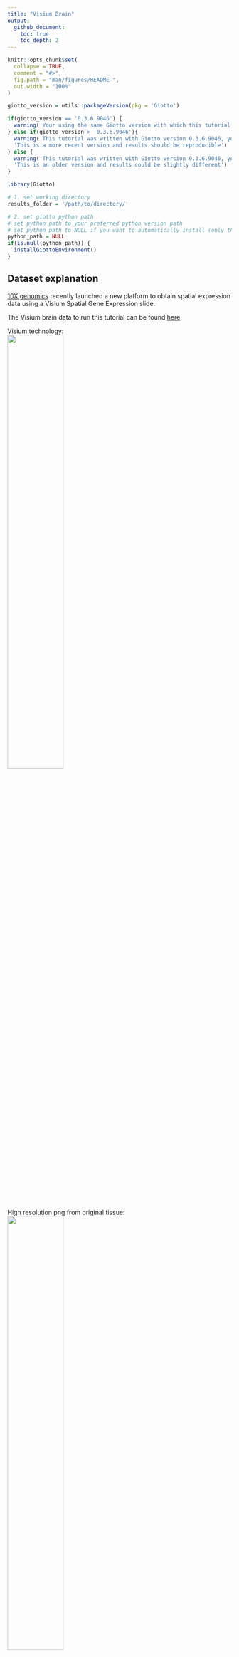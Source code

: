 ```yaml
---
title: "Visium Brain"
output:
  github_document:
    toc: true
    toc_depth: 2
---
```


<!-- mouse_cortex_1_simple.md is generated from mouse_cortex_1_simple.Rmd Please edit that file -->

```r
knitr::opts_chunk$set(
  collapse = TRUE,
  comment = "#>",
  fig.path = "man/figures/README-",
  out.width = "100%"
)
```


```r
giotto_version = utils::packageVersion(pkg = 'Giotto')

if(giotto_version == '0.3.6.9046') {
  warning('Your using the same Giotto version with which this tutorial was written')
} else if(giotto_version > '0.3.6.9046'){
  warning('This tutorial was written with Giotto version 0.3.6.9046, your version is ', giotto_version, '.', 
  'This is a more recent version and results should be reproducible')
} else {
  warning('This tutorial was written with Giotto version 0.3.6.9046, your version is ', giotto_version, '.', 
  'This is an older version and results could be slightly different')
}
```



```r
library(Giotto)

# 1. set working directory
results_folder = '/path/to/directory/'

# 2. set giotto python path
# set python path to your preferred python version path
# set python path to NULL if you want to automatically install (only the 1st time) and use the giotto miniconda environment
python_path = NULL 
if(is.null(python_path)) {
  installGiottoEnvironment()
}
```

## Dataset explanation
[10X genomics](https://www.10xgenomics.com/spatial-transcriptomics/) recently launched a new platform to obtain spatial expression data using a Visium Spatial Gene Expression slide.

The Visium brain data to run this tutorial can be found [here]( https://support.10xgenomics.com/spatial-gene-expression/datasets/1.1.0/V1_Adult_Mouse_Brain)

Visium technology:  
![](../inst/images/general_figs/visium_technology.png){ width=50% }

High resolution png from original tissue:   
![](../inst/images/mouse_Visium_brain/mouse_brain_highres.png){ width=50% } 


## Part 1: Giotto global instructions and preparations

```r
## create instructions
instrs = createGiottoInstructions(save_dir = results_folder,
                                  save_plot = TRUE,
                                  show_plot = FALSE)

## provide path to visium folder
data_path = '/path/to/Brain_data/'
```



## part 2: Create Giotto object & process data

```r
## directly from visium folder
visium_brain = createGiottoVisiumObject(visium_dir = data_path, expr_data = 'raw',
                                         png_name = 'tissue_lowres_image.png',
                                         gene_column_index = 2, instructions = instrs)

## update and align background image
# problem: image is not perfectly aligned
spatPlot(gobject = visium_brain, cell_color = 'in_tissue', show_image = T, point_alpha = 0.7,
         save_param = list(save_name = '2_a_spatplot_image'))

```

![](../inst/images/mouse_Visium_brain/vignette_200918/2_a_spatplot_image.png){ width=50% } 

```r
# check name
showGiottoImageNames(visium_brain) # "image" is the default name
# adjust parameters to align image (iterative approach)
visium_brain = updateGiottoImage(visium_brain, image_name = 'image',
                                  xmax_adj = 1300, xmin_adj = 1200,
                                  ymax_adj = 1100, ymin_adj = 1000)

# now it's aligned
spatPlot(gobject = visium_brain, cell_color = 'in_tissue', show_image = T, point_alpha = 0.7,
         save_param = list(save_name = '2_b_spatplot_image_adjusted'))
```

![](../inst/images/mouse_Visium_brain/vignette_200918/2_b_spatplot_image_adjusted.png){ width=50% } 

```r
## check metadata
pDataDT(visium_brain)

## compare in tissue with provided jpg
spatPlot(gobject = visium_brain, cell_color = 'in_tissue', point_size = 2,
         cell_color_code = c('0' = 'lightgrey', '1' = 'blue'),
         save_param = list(save_name = '2_c_in_tissue'))
```

![](../inst/images/mouse_Visium_brain/vignette_200918/2_c_in_tissue.png){ width=50% } 

```r
## subset on spots that were covered by tissue
metadata = pDataDT(visium_brain)
in_tissue_barcodes = metadata[in_tissue == 1]$cell_ID
visium_brain = subsetGiotto(visium_brain, cell_ids = in_tissue_barcodes)

## filter
visium_brain <- filterGiotto(gobject = visium_brain,
                              expression_threshold = 1,
                              gene_det_in_min_cells = 50,
                              min_det_genes_per_cell = 1000,
                              expression_values = c('raw'),
                              verbose = T)

## normalize
visium_brain <- normalizeGiotto(gobject = visium_brain, scalefactor = 6000, verbose = T)

## add gene & cell statistics
visium_brain <- addStatistics(gobject = visium_brain)

## visualize
spatPlot2D(gobject = visium_brain, show_image = T, point_alpha = 0.7,
           save_param = list(save_name = '2_d_spatial_locations'))
```

![](../inst/images/mouse_Visium_brain/vignette_200918/2_d_spatial_locations.png){ width=50% } 


```r
spatPlot2D(gobject = visium_brain, show_image = T, point_alpha = 0.7,
           cell_color = 'nr_genes', color_as_factor = F,
           save_param = list(save_name = '2_e_nr_genes'))

```

![](../inst/images/mouse_Visium_brain/vignette_200918/2_e_nr_genes.png){ width=50% } 


## part 3: dimension reduction

```r
## highly variable genes (HVG)
visium_brain <- calculateHVG(gobject = visium_brain,
                              save_param = list(save_name = '3_a_HVGplot'))
```

![](../inst/images/mouse_Visium_brain/vignette_200918/3_a_HVGplot.png){ width=50% } 

```r
## run PCA on expression values (default)
gene_metadata = fDataDT(visium_brain)
featgenes = gene_metadata[hvg == 'yes' & perc_cells > 3 & mean_expr_det > 0.4]$gene_ID

visium_brain <- runPCA(gobject = visium_brain, 
                       genes_to_use = featgenes, 
                       scale_unit = F, center = T, 
                       method="factominer")

screePlot(visium_brain, ncp = 30, save_param = list(save_name = '3_b_screeplot'))
```

![](../inst/images/mouse_Visium_brain/vignette_200918/3_b_screeplot.png){ width=50% } 

```r
plotPCA(gobject = visium_brain,
        save_param = list(save_name = '3_c_PCA_reduction'))
```

![](../inst/images/mouse_Visium_brain/vignette_200918/3_c_PCA_reduction.png){ width=50% } 

```r
## run UMAP and tSNE on PCA space (default)
visium_brain <- runUMAP(visium_brain, dimensions_to_use = 1:10)
plotUMAP(gobject = visium_brain,
         save_param = list(save_name = '3_d_UMAP_reduction'))
```

![](../inst/images/mouse_Visium_brain/vignette_200918/3_d_UMAP_reduction.png){ width=50% } 

```r
visium_brain <- runtSNE(visium_brain, dimensions_to_use = 1:10)
plotTSNE(gobject = visium_brain,
         save_param = list(save_name = '3_e_tSNE_reduction'))
```

![](../inst/images/mouse_Visium_brain/vignette_200918/3_e_tSNE_reduction.png){ width=50% } 



## part 4:  cluster

```r
## sNN network (default)
visium_brain <- createNearestNetwork(gobject = visium_brain, dimensions_to_use = 1:10, k = 15)
## Leiden clustering
visium_brain <- doLeidenCluster(gobject = visium_brain, resolution = 0.4, n_iterations = 1000)
plotUMAP(gobject = visium_brain,
         cell_color = 'leiden_clus', show_NN_network = T, point_size = 2.5,
         save_param = list(save_name = '4_a_UMAP_leiden'))
```


![](../inst/images/mouse_Visium_brain/vignette_200918/4_a_UMAP_leiden.png){ width=50% } 

## part 5: co-visualize

### 5.1 whole dataset
```r
# expression and spatial
spatDimPlot(gobject = visium_brain, cell_color = 'leiden_clus',
            dim_point_size = 2, spat_point_size = 2.5,
            save_param = list(save_name = '5_a_covis_leiden'))
```

![](../inst/images/mouse_Visium_brain/vignette_200918/5_a_covis_leiden.png){ width=50% } 

```r
spatDimPlot(gobject = visium_brain, cell_color = 'nr_genes', color_as_factor = F,
            dim_point_size = 2, spat_point_size = 2.5,
            save_param = list(save_name = '5_b_nr_genes'))
```

![](../inst/images/mouse_Visium_brain/vignette_200918/5_b_nr_genes.png){ width=50% } 


### 5.2 subset dataset on DG region

```r
DG_subset = subsetGiottoLocs(visium_brain, 
                             x_max = 6500, x_min = 3000, y_max = -2500, y_min = -5500,
                             return_gobject = TRUE)

spatDimPlot(gobject = DG_subset, 
            cell_color = 'leiden_clus', spat_point_size = 5, 
            save_param = list(save_name = '5_c_DEG_subset'))

```

![](../inst/images/mouse_Visium_brain/vignette_200918/5_c_DEG_subset.png){ width=50% } 


## part 6: cell type marker gene detection

#### gini
```r
gini_markers_subclusters = findMarkers_one_vs_all(gobject = visium_brain,
                                                  method = 'gini',
                                                  expression_values = 'normalized',
                                                  cluster_column = 'leiden_clus',
                                                  min_genes = 20,
                                                  min_expr_gini_score = 0.5,
                                                  min_det_gini_score = 0.5)
topgenes_gini = gini_markers_subclusters[, head(.SD, 2), by = 'cluster']$genes

# violinplot
violinPlot(visium_brain, genes = unique(topgenes_gini), cluster_column = 'leiden_clus',
           strip_text = 8, strip_position = 'right',
           save_param = list(save_name = '6_a_violinplot_gini', base_width = 5, base_height = 10))
```


![](../inst/images/mouse_Visium_brain/vignette_200918/6_a_violinplot_gini.png){ width=50% } 

```r
# cluster heatmap
plotMetaDataHeatmap(visium_brain, selected_genes = topgenes_gini,
                    metadata_cols = c('leiden_clus'), 
                    x_text_size = 10, y_text_size = 10,
                    save_param = list(save_name = '6_b_metaheatmap_gini'))
```


![](../inst/images/mouse_Visium_brain/vignette_200918/6_b_metaheatmap_gini.png){ width=50% } 

```r
# umap plots
dimGenePlot2D(visium_brain, expression_values = 'scaled',
              genes = gini_markers_subclusters[, head(.SD, 1), by = 'cluster']$genes,
              cow_n_col = 3, point_size = 1,
              save_param = list(save_name = '6_c_gini_umap', base_width = 8, base_height = 5))
```


![](../inst/images/mouse_Visium_brain/vignette_200918/6_c_gini_umap.png){ width=50% } 


#### scran

```r
scran_markers_subclusters = findMarkers_one_vs_all(gobject = visium_brain,
                                                   method = 'scran',
                                                   expression_values = 'normalized',
                                                   cluster_column = 'leiden_clus')
topgenes_scran = scran_markers_subclusters[, head(.SD, 2), by = 'cluster']$genes

# violinplot
violinPlot(visium_brain, genes = unique(topgenes_scran), cluster_column = 'leiden_clus',
           strip_text = 10, strip_position = 'right',
           save_param = list(save_name = '6_d_violinplot_scran', base_width = 5))
```

![](../inst/images/mouse_Visium_brain/vignette_200918/6_d_violinplot_scran.png){ width=50% } 

```r
# cluster heatmap
plotMetaDataHeatmap(visium_brain, selected_genes = topgenes_scran,
                    metadata_cols = c('leiden_clus'),
                    save_param = list(save_name = '6_e_metaheatmap_scran'))
```

![](../inst/images/mouse_Visium_brain/vignette_200918/6_e_metaheatmap_scran.png){ width=50% } 

```r
# umap plots
dimGenePlot(visium_brain, expression_values = 'scaled',
            genes = scran_markers_subclusters[, head(.SD, 1), by = 'cluster']$genes,
            cow_n_col = 3, point_size = 1,
            save_param = list(save_name = '6_f_scran_umap', base_width = 8, base_height = 5))
```

![](../inst/images/mouse_Visium_brain/vignette_200918/6_f_scran_umap.png){ width=50% } 



## part 7: cell-type annotation

Visium spatial transcriptomics does not provide single-cell resolution, making cell type annotation a harder problem. Giotto provides 3 ways to calculate enrichment of specific cell-type signature gene list:    
- PAGE  
- rank  
- hypergeometric test

```r
# known markers for different mouse brain cell types:
# Zeisel, A. et al. Molecular Architecture of the Mouse Nervous System. Cell 174, 999-1014.e22 (2018).
## cell type signatures ##
## combination of all marker genes identified in Zeisel et al
sign_matrix_path = system.file("extdata", "sig_matrix.txt", package = 'Giotto')
brain_sc_markers = data.table::fread(sign_matrix_path) 
sig_matrix = as.matrix(brain_sc_markers[,-1]); rownames(sig_matrix) = brain_sc_markers$Event

## enrichment tests 
visium_brain = createSpatialEnrich(visium_brain, sign_matrix = sig_matrix, enrich_method = 'PAGE')

## heatmap of enrichment versus annotation (e.g. clustering result)
cell_types = colnames(sig_matrix)
plotMetaDataCellsHeatmap(gobject = visium_brain,
                         metadata_cols = 'leiden_clus',
                         value_cols = cell_types,spat_enr_names = 'PAGE',
                         x_text_size = 8, y_text_size = 8,
                         save_param = list(save_name="7_a_metaheatmap"))
```

![](../inst/images/mouse_Visium_brain/vignette_200918/7_a_metaheatmap.png){ width=50% } 

```r
cell_types_subset = colnames(sig_matrix)[1:10]
spatCellPlot(gobject = visium_brain, 
             spat_enr_names = 'PAGE',cell_annotation_values = cell_types_subset,
             cow_n_col = 4,coord_fix_ratio = NULL, point_size = 0.75,
             save_param = list(save_name="7_b_spatcellplot_1"))
```

![](../inst/images/mouse_Visium_brain/vignette_200918/7_b_spatcellplot_1.png){ width=50% } 

```r
cell_types_subset = colnames(sig_matrix)[11:20]
spatCellPlot(gobject = visium_brain, spat_enr_names = 'PAGE', 
             cell_annotation_values = cell_types_subset, cow_n_col = 4,
             coord_fix_ratio = NULL, point_size = 0.75, 
             save_param = list(save_name="7_c_spatcellplot_2"))
```

![](../inst/images/mouse_Visium_brain/vignette_200918/7_c_spatcellplot_2.png){ width=50% }

```r
spatDimCellPlot(gobject = visium_brain, 
                spat_enr_names = 'PAGE',
                cell_annotation_values = c('Cortex_hippocampus', 'Granule_neurons', 'di_mesencephalon_1', 'Oligo_dendrocyte','Vascular'),
                cow_n_col = 1, spat_point_size = 1, 
                plot_alignment = 'horizontal', 
                save_param = list(save_name="7_d_spatDimCellPlot", base_width=7, base_height=10))
```

![](../inst/images/mouse_Visium_brain/vignette_200918/7_d_spatDimCellPlot.png){ width=50% }




## part 8: spatial grid ####

```r
visium_brain <- createSpatialGrid(gobject = visium_brain,
                                   sdimx_stepsize = 400,
                                   sdimy_stepsize = 400,
                                   minimum_padding = 0)
spatPlot(visium_brain, cell_color = 'leiden_clus', show_grid = T,
         grid_color = 'red', spatial_grid_name = 'spatial_grid', 
         save_param = list(save_name = '8_grid'))
```

![](../inst/images/mouse_Visium_brain/vignette_200918/8_grid.png){ width=50% } 

## part 9: spatial network ####

```r
visium_brain <- createSpatialNetwork(gobject = visium_brain, 
                                     method = 'kNN', k = 5, 
                                     maximum_distance_knn = 400, 
                                     name = 'spatial_network')

showNetworks(visium_brain)

spatPlot(gobject = visium_brain, show_network = T,
         network_color = 'blue', spatial_network_name = 'spatial_network',
         save_param = list(save_name = '9_a_knn_network'))
```

![](../inst/images/mouse_Visium_brain/vignette_200918/9_a_knn_network.png){ width=50% } 

## part 10: spatial genes ####

### Spatial genes

```r
## kmeans binarization
kmtest = binSpect(visium_brain, calc_hub = T, hub_min_int = 5,
                  spatial_network_name = 'spatial_network')
spatGenePlot(visium_brain, expression_values = 'scaled',
             genes = kmtest$genes[1:6], cow_n_col = 2, point_size = 1.5,
             save_param = list(save_name = '10_a_spatial_genes_km'))
```

![](../inst/images/mouse_Visium_brain/vignette_200918/10_a_spatial_genes_km.png){ width=50% } 

```r
## rank binarization
ranktest = binSpect(visium_brain, bin_method = 'rank', 
                    calc_hub = T, hub_min_int = 5,
                    spatial_network_name = 'spatial_network')
spatGenePlot(visium_brain, expression_values = 'scaled',
             genes = ranktest$genes[1:6], cow_n_col = 2, point_size = 1.5,
             save_param = list(save_name = '10_b_spatial_genes_rank'))
```

![](../inst/images/mouse_Visium_brain/vignette_200918/10_b_spatial_genes_rank.png){ width=50% } 

```r
spatial_genes = silhouetteRankTest(gobject = visium_brain, 
                               expression_values = 'scaled', 
                               rbp_ps = c(0.95, 0.99), examine_tops = c(0.1, 0.3),
                               parallel_path = "/usr/local/bin")
spatGenePlot(visium_brain, expression_values = 'scaled',
             genes = spatial_genes$gene[1:6], cow_n_col = 2, point_size = 1,
             save_param = list(save_name = '10_c_silhouette'))
```

![](../inst/images/mouse_Visium_brain/vignette_200918/10_c_silhouette.png){ width=50% } 




show top 90 genes identified by silhouetteRank:  

```r
spatGenePlot(visium_brain, expression_values = 'scaled',
             genes = spatial_genes$gene[1:30], 
             cow_n_col = 6, point_size = 1, 
             save_param = list(save_name="10_d_silhouette_1", base_width=20, base_height=10))
```

![](../inst/images/mouse_Visium_brain/vignette_200918/10_d_silhouette_1.png){ width=50% } 

```r
spatGenePlot(visium_brain, expression_values = 'scaled',
             genes = spatial_genes$gene[31:60], 
             cow_n_col = 6, point_size = 1, 
             save_param = list(save_name="10_d_silhouette_2", base_width=20, base_height=10))
```

![](../inst/images/mouse_Visium_brain/vignette_200918/10_d_silhouette_2.png){ width=50% } 

```r
spatGenePlot(visium_brain, expression_values = 'scaled',
             genes = spatial_genes$gene[61:90], 
             cow_n_col = 6, point_size = 1, 
             save_param = list(save_name="10_d_silhouette_3", base_width=20, base_height=10))

```

![](../inst/images/mouse_Visium_brain/vignette_200918/10_d_silhouette_3.png){ width=50% } 



```r
png(filename = paste0(results_folder,'/', '10_e_plot.png'))
plot(x=seq(1, 14414), 
     y=-log10(spatial_genes$pval), 
     xlab="Rank of genes by spatial score", 
     ylab="-log10Pvalue")
abline(v=c(1500))
dev.off()
```

![](../inst/images/mouse_Visium_brain/vignette_200918/10_e_plot.png){ width=50% } 

### Spatial patterns

```r
# cluster the top 1500 spatial genes into 20 clusters
ext_spatial_genes = spatial_genes[1:1500,]$gene

# here we use existing detectSpatialCorGenes function to calculate pairwise distances between genes (but set network_smoothing=0 to use default clustering)
spat_cor_netw_DT = detectSpatialCorGenes(visium_brain, 
                                         method = 'network', 
                                         spatial_network_name = 'spatial_network', 
                                         subset_genes = ext_spatial_genes, network_smoothing=0)

# cluster spatial genes
spat_cor_netw_DT = clusterSpatialCorGenes(spat_cor_netw_DT, name = 'spat_netw_clus', k = 20)

# visualize clusters
heatmSpatialCorGenes(visium_brain, 
                     spatCorObject = spat_cor_netw_DT, 
                     use_clus_name = 'spat_netw_clus', 
                     heatmap_legend_param = list(title = NULL), 
                     save_param = list(save_name="10_e_heatmap"))
```

![](../inst/images/mouse_Visium_brain/vignette_200918/10_e_heatmap.png){ width=50% } 


```r
# sample the spatial genes at a per cluster basis
# but different from regular sampling, sampling is based on cluster size
# controlled by sample_rate (between 1 to 10. 1 means equal number per cluster, 10 means number of samples is directly proportional to cluster size)
# target number of spatial genes = 500

# extract cluster information
clusters = spat_cor_netw_DT$cor_clusters
clust = clusters$spat_netw_clus

sample_rate=2
target=500
tot=0
num_cluster=20
gene_list = list()
for(i in seq(1, num_cluster)){
	gene_list[[i]] = colnames(t(clust[which(clust==i)]))
}
for(i in seq(1, num_cluster)){
	num_g=length(gene_list[[i]])
	tot = tot+num_g/(num_g^(1/sample_rate))
}
factor=target/tot
num_sample=c()
for(i in seq(1, num_cluster)){
	num_g=length(gene_list[[i]])
	num_sample[i] = round(num_g/(num_g^(1/sample_rate)) * factor)
}
set.seed(10)
samples=list()
union_genes = c()
for(i in seq(1, num_cluster)){
	if(length(gene_list[[i]])<num_sample[i]){
		samples[[i]] = gene_list[[i]]
	}else{
		samples[[i]] = sample(gene_list[[i]], num_sample[i])
	}
	union_genes = union(union_genes, samples[[i]])
}
union_genes = unique(union_genes)
```



```r
# do HMRF with different betas on 500 spatial genes
my_spatial_genes <- union_genes

hmrf_folder = paste0(results_folder,'/','11_HMRF/')
if(!file.exists(hmrf_folder)) dir.create(hmrf_folder, recursive = T)

HMRF_spatial_genes = doHMRF(gobject = visium_brain, 
                            expression_values = 'scaled', 
                            spatial_genes = my_spatial_genes, k = 20, 
                            spatial_network_name="spatial_network", 
                            betas = c(0, 10, 5), 
                            output_folder = paste0(hmrf_folder, '/', 'Spatial_genes/SG_topgenes_k20_scaled'))

visium_brain = addHMRF(gobject = visium_brain, HMRFoutput = HMRF_spatial_genes, 
                       k = 20, betas_to_add = c(0, 10, 20, 30, 40), 
                       hmrf_name = 'HMRF')

spatPlot(gobject = visium_brain, cell_color = 'HMRF_k20_b.40',
         point_size = 2, save_param=c(save_name="10_d_spatPlot2D_HMRF"))
```

![](../inst/images/mouse_Visium_brain/vignette_200918/10_d_spatPlot2D_HMRF.png){ width=50% } 


## Export and create Giotto Viewer 


```r
# check which annotations are available
combineMetadata(visium_brain, spat_enr_names = 'PAGE')

# select annotations, reductions and expression values to view in Giotto Viewer
viewer_folder = paste0(results_folder, '/', 'mouse_Visium_brain_viewer')

exportGiottoViewer(gobject = visium_brain,
                   output_directory = viewer_folder,
                   spat_enr_names = 'PAGE', 
                   factor_annotations = c('in_tissue',
                                          'leiden_clus',
                                          'HMRF_k20_b.40'),
                   numeric_annotations = c('nr_genes',
                                           'clus_25'),
                   dim_reductions = c('tsne', 'umap'),
                   dim_reduction_names = c('tsne', 'umap'),
                   expression_values = 'scaled',
                   expression_rounding = 2,
                   overwrite_dir = T)
```



